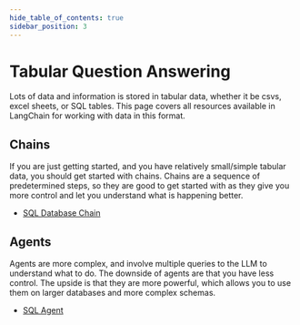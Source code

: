```yaml
---
hide_table_of_contents: true
sidebar_position: 3
---
```


# Tabular Question Answering

Lots of data and information is stored in tabular data, whether it be csvs, excel sheets, or SQL tables.
This page covers all resources available in LangChain for working with data in this format.

## Chains

If you are just getting started, and you have relatively small/simple tabular data, you should get started with chains.
Chains are a sequence of predetermined steps, so they are good to get started with as they give you more control and let you
understand what is happening better.

- [SQL Database Chain](../modules/chains/other_chains/index.mdx)

## Agents

Agents are more complex, and involve multiple queries to the LLM to understand what to do.
The downside of agents are that you have less control. The upside is that they are more powerful,
which allows you to use them on larger databases and more complex schemas.

- [SQL Agent](../modules/agents/toolkits/examples/sql.mdx)
